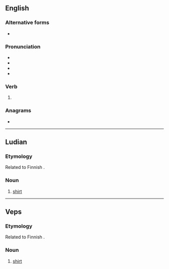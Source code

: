 ==English==

===Alternative forms===
* {{l|en|payed}} {{qualifier|archaic}}

===Pronunciation===
* {{IPA|/ˈpeɪd/|lang=en}}
* {{audio|en-us-paid.ogg|Audio (US)|lang=en}}
* {{rhymes|eɪd|lang=en}}
* {{homophones|lang=en|payed}}

===Verb===
{{head|en|verb form}}

# {{en-past of|pay}}

===Anagrams===
* {{anagrams|en|PADI|apid|iPad}}

----

==Ludian==

===Etymology===
Related to Finnish {{m|fi|paita}}.

===Noun===
{{head|lud|noun}}

# [[shirt]]

----

==Veps==

===Etymology===
Related to Finnish {{m|fi|paita}}.

===Noun===
{{head|vep|noun}}

# [[shirt]]
